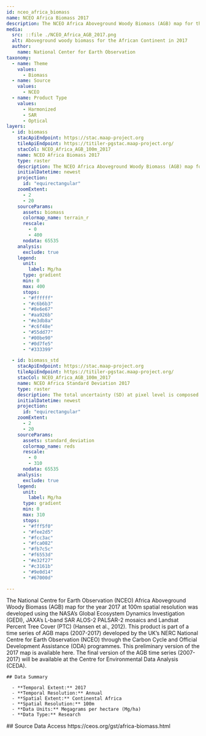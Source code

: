 ```yaml
---
id: nceo_africa_biomass
name: NCEO Africa Biomass 2017
description: The NCEO Africa Aboveground Woody Biomass (AGB) map for the year 2017 at 100m spatial resolution was developed using a combination of LiDAR, Synthetic Aperture Radar (SAR) and optical based data.
media:
  src: ::file ./NCEO_Africa_AGB_2017.png
  alt: Aboveground woody biomass for the African Continent in 2017
  author:
    name: National Center for Earth Observation
taxonomy:
  - name: Theme
    values:
      - Biomass
  - name: Source
    values:
      - NCEO
  - name: Product Type
    values:
      - Harmonized
      - SAR
      - Optical
layers:
  - id: biomass
    stacApiEndpoint: https://stac.maap-project.org
    tileApiEndpoint: https://titiler-pgstac.maap-project.org/
    stacCol: NCEO_Africa_AGB_100m_2017
    name: NCEO Africa Biomass 2017
    type: raster
    description: The NCEO Africa Aboveground Woody Biomass (AGB) map for the year 2017 at 100m spatial resolution was developed using a combination of LiDAR, Synthetic Aperture Radar (SAR) and optical based data.
    initialDatetime: newest
    projection:
      id: "equirectangular"
    zoomExtent:
      - 2
      - 20
    sourceParams:
      assets: biomass
      colormap_name: terrain_r
      rescale:
        - 0
        - 400
      nodata: 65535
    analysis:
      exclude: true
    legend:
      unit:
        label: Mg/ha
      type: gradient
      min: 0
      max: 400
      stops:
      - "#ffffff"
      - "#c6b6b3"
      - "#8e6e67"
      - "#aa926b"
      - "#e3db8a"
      - "#c6f48e"
      - "#55dd77"
      - "#00be90"
      - "#0d7fe5"
      - "#333399"

  - id: biomass_std
    stacApiEndpoint: https://stac.maap-project.org
    tileApiEndpoint: https://titiler-pgstac.maap-project.org/
    stacCol: NCEO_Africa_AGB_100m_2017
    name: NCEO Africa Standard Deviation 2017
    type: raster
    description: The total uncertainty (SD) at pixel level is composed of different sources of error, which are assumed to be random and independent.
    initialDatetime: newest
    projection:
      id: "equirectangular"
    zoomExtent:
      - 2
      - 20
    sourceParams:
      assets: standard_deviation
      colormap_name: reds
      rescale:
        - 0
        - 310
      nodata: 65535
    analysis:
      exclude: true
    legend:
      unit:
        label: Mg/ha
      type: gradient
      min: 0
      max: 310
      stops:
      - "#fff5f0"
      - "#fee2d5"
      - "#fcc3ac"
      - "#fca082"
      - "#fb7c5c"
      - "#f6553d"
      - "#e32f27"
      - "#c3161b"
      - "#9e0d14"
      - "#67000d"

---
```


<Block type='wide'>
  <Prose>
The National Centre for Earth Observation (NCEO) Africa Aboveground Woody Biomass (AGB) map for the year 2017 at 100m spatial resolution was developed using the NASA’s Global Ecosystem Dynamics Investigation (GEDI), JAXA’s L-band SAR ALOS-2 PALSAR-2 mosaics and Landsat Percent Tree Cover (PTC) (Hansen et al., 2012). This product is part of a time series of AGB maps (2007-2017) developed by the UK’s NERC National Centre for Earth Observation (NCEO) through the Carbon Cycle and Official Development Assistance (ODA) programmes. This preliminary version of the 2017 map is available here. The final version of the AGB time series (2007-2017) will be available at the Centre for Environmental Data Analysis (CEDA).

    ## Data Summary
    
      - **Temporal Extent:** 2017    
      - **Temporal Resolution:** Annual    
      - **Spatial Extent:** Continental Africa 
      - **Spatial Resolution:** 100m
      - **Data Units:** Megagrams per hectare (Mg/ha)    
      - **Data Type:** Research 
  </Prose>
</Block>
<Block>
  <Prose>
    ## Source Data Access
    https://ceos.org/gst/africa-biomass.html
  </Prose>
</Block>
